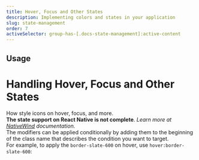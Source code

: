 ```yaml
---
title: Hover, Focus and Other States
description: Implementing colors and states in your application
slug: state-management
order: 7
activeSelector: group-has-[.docs-state-management]:active-content
---
```


## Usage
# Handling Hover, Focus and Other States

How style icons on hover, focus, and more.
<br />
**The state support on React Native is not complete**. _Learn more at [NativeWind](https://www.nativewind.dev/core-concepts/states) documentation._
<br />
The modifiers can be applied conditionally by adding them to the beginning of the class name that describes the condition you want to target.   
For example, to apply the `border-slate-600` on hover, use `hover:border-slate-600`:
